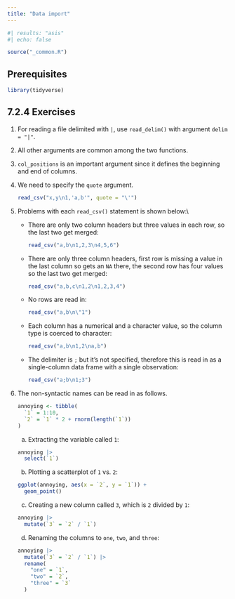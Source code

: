 ```yaml
---
title: "Data import"
---
```


```r
#| results: "asis"
#| echo: false

source("_common.R")
```

## Prerequisites {.unnumbered}

```r
library(tidyverse)
```

## 7.2.4 Exercises {.unnumbered}

1.  For reading a file delimited with `|`, use `read_delim()` with argument `delim = "|"`.

2.  All other arguments are common among the two functions.

3.  `col_positions` is an important argument since it defines the beginning and end of columns.

4.  We need to specify the `quote` argument.

    ```r
    read_csv("x,y\n1,'a,b'", quote = "\'")
    ```

5.  Problems with each `read_csv()` statement is shown below:\\

    -   There are only two column headers but three values in each row, so the last two get merged:

        ```r
        read_csv("a,b\n1,2,3\n4,5,6")
        ```

    -   There are only three column headers, first row is missing a value in the last column so gets an `NA` there, the second row has four values so the last two get merged:

        ```r
        read_csv("a,b,c\n1,2\n1,2,3,4")
        ```

    -   No rows are read in:

        ```r
        read_csv("a,b\n\"1")
        ```

    -   Each column has a numerical and a character value, so the column type is coerced to character:

        ```r
        read_csv("a,b\n1,2\na,b")
        ```

    -   The delimiter is `;` but it's not specified, therefore this is read in as a single-column data frame with a single observation:

        ```r
        read_csv("a;b\n1;3")
        ```

6.  The non-syntactic names can be read in as follows.

    ```r
    annoying <- tibble(
      `1` = 1:10,
      `2` = `1` * 2 + rnorm(length(`1`))
    )
    ```

    a.  Extracting the variable called `1`:

    ```r
    annoying |>
      select(`1`)
    ```

    b.  Plotting a scatterplot of `1` vs. `2`:

    ```r
    ggplot(annoying, aes(x = `2`, y = `1`)) +
      geom_point()
    ```

    c.  Creating a new column called `3`, which is `2` divided by `1`:

    ```r
    annoying |>
      mutate(`3` = `2` / `1`)
    ```

    d.  Renaming the columns to `one`, `two`, and `three`:

    ```r
    annoying |>
      mutate(`3` = `2` / `1`) |>
      rename(
        "one" = `1`,
        "two" = `2`,
        "three" = `3`
      )
    ```
